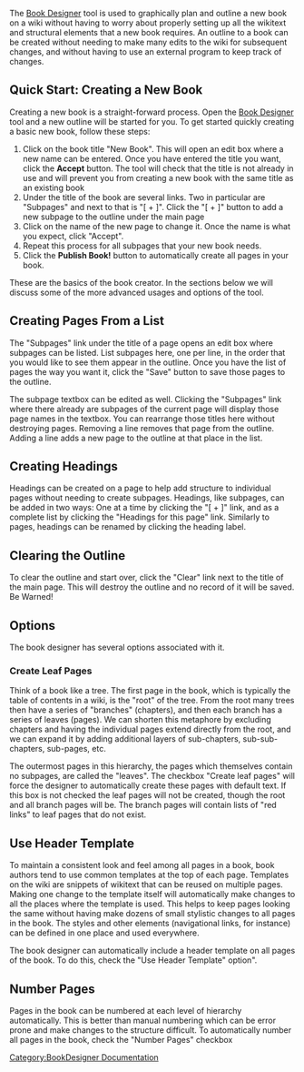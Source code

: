 The [[Special:BookDesigner|Book Designer]] tool is used to graphically plan and outline a new book on a wiki without having to worry about properly setting up all the wikitext and structural elements that a new book requires. An outline to a book can be created without needing to make many edits to the wiki for subsequent changes, and without having to use an external program to keep track of changes.

== Quick Start: Creating a New Book ==

Creating a new book is a straight-forward process. Open the [[Special:BookDesigner|Book Designer]] tool and a new outline will be started for you. To get started quickly creating a basic new book, follow these steps:

# Click on the book title "New Book". This will open an edit box where a new name can be entered. Once you have entered the title you want, click the '''Accept''' button. The tool will check that the title is not already in use and will prevent you from creating a new book with the same title as an existing book
# Under the title of the book are several links. Two in particular are "Subpages" and next to that is "[ + ]". Click the "[ + ]" button to add a new subpage to the outline under the main page
# Click on the name of the new page to change it. Once the name is what you expect, click "Accept".
# Repeat this process for all subpages that your new book needs.
# Click the '''Publish Book!''' button to automatically create all pages in your book.

These are the basics of the book creator. In the sections below we will discuss some of the more advanced usages and options of the tool.

== Creating Pages From a List ==

The "Subpages" link under the title of a page opens an edit box where subpages can be listed. List subpages here, one per line, in the order that you would like to see them appear in the outline. Once you have the list of pages the way you want it, click the "Save" button to save those pages to the outline.

The subpage textbox can be edited as well. Clicking the "Subpages" link where there already are subpages of the current page will display those page names in the textbox. You can rearrange those titles here without destroying pages. Removing a line removes that page from the outline. Adding a line adds a new page to the outline at that place in the list.

== Creating Headings ==

Headings can be created on a page to help add structure to individual pages without needing to create subpages. Headings, like subpages, can be added in two ways: One at a time by clicking the "[ + ]" link, and as a complete list by clicking the "Headings for this page" link. Similarly to pages, headings can be renamed by clicking the heading label.

== Clearing the Outline ==

To clear the outline and start over, click the "Clear" link next to the title of the main page. This will destroy the outline and no record of it will be saved. Be Warned!

== Options ==

The book designer has several options associated with it.

=== Create Leaf Pages ===

Think of a book like a tree. The first page in the book, which is typically the table of contents in a wiki, is the "root" of the tree. From the root many trees then have a series of "branches" (chapters), and then each branch has a series of leaves (pages). We can shorten this metaphore by excluding chapters and having the individual pages extend directly from the root, and we can expand it by adding additional layers of sub-chapters, sub-sub-chapters, sub-pages, etc.

The outermost pages in this hierarchy, the pages which themselves contain no subpages, are called the "leaves". The checkbox "Create leaf pages" will force the designer to automatically create these pages with default text. If this box is not checked the leaf pages will not be created, though the root and all branch pages will be. The branch pages will contain lists of "red links" to leaf pages that do not exist.

== Use Header Template ==

To maintain a consistent look and feel among all pages in a book, book authors tend to use common templates at the top of each page. Templates on the wiki are snippets of wikitext that can be reused on multiple pages. Making one change to the template itself will automatically make changes to all the places where the template is used. This helps to keep pages looking the same without having make dozens of small stylistic changes to all pages in the book. The styles and other elements (navigational links, for instance) can be defined in one place and used everywhere.

The book designer can automatically include a header template on all pages of the book. To do this, check the "Use Header Template" option".

== Number Pages ==

Pages in the book can be numbered at each level of hierarchy automatically. This is better than manual numbering which can be error prone and make changes to the structure difficult. To automatically number all pages in the book, check the "Number Pages" checkbox

[[Category:BookDesigner Documentation]]